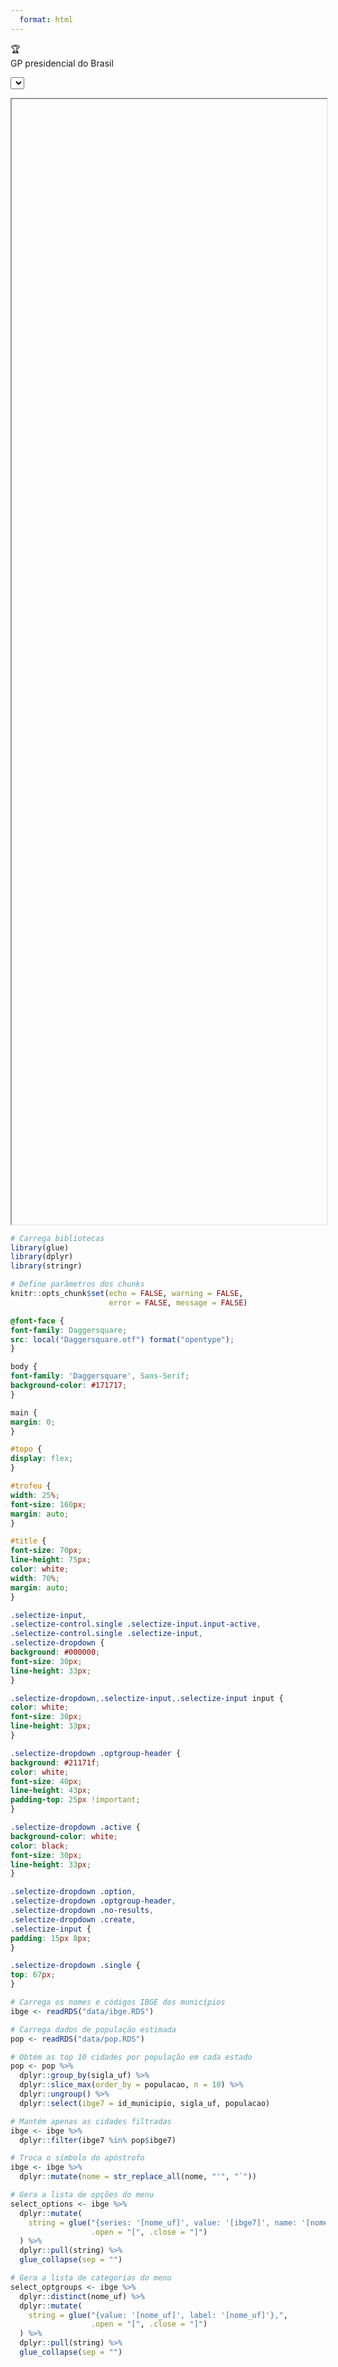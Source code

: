 ```yaml
---
  format: html
---
```


<!-- Conecta ao código do jQuery -->
<script src="https://cdnjs.cloudflare.com/ajax/libs/jquery/3.6.1/jquery.min.js" integrity="sha512-aVKKRRi/Q/YV+4mjoKBsE4x3H+BkegoM/em46NNlCqNTmUYADjBbeNefNxYV7giUp0VxICtqdrbqU7iVaeZNXA==" crossorigin="anonymous" referrerpolicy="no-referrer"></script>

<!-- Conecta ao código do selectize -->
<script src="https://cdnjs.cloudflare.com/ajax/libs/selectize.js/0.14.0/js/selectize.min.js" integrity="sha512-VReIIr1tJEzBye8Elk8Dw/B2dAUZFRfxnV2wbpJ0qOvk57xupH+bZRVHVngdV04WVrjaMeR1HfYlMLCiFENoKw==" crossorigin="anonymous" referrerpolicy="no-referrer"></script>

<!-- Conecta ao estilo do selectize -->
<link rel="stylesheet" href="https://cdnjs.cloudflare.com/ajax/libs/selectize.js/0.14.0/css/selectize.default.css" integrity="sha512-dk4mPvoLCkG2kNrEv9UMWs68wZm19gyGeL3aSxMMqFLyqd71M7ikh1pvWFk5VcAX4pfYbkEOSQTmCqCagDWu0Q==" crossorigin="anonymous" referrerpolicy="no-referrer" />

<!-- Insere título da página, menu-buscador e iframe com resultados -->
<div id='topo'>
<div id='trofeu'>🏆</div><div id='title'>GP presidencial do Brasil</div>
</div>
<select id="select-from-list"></select>

<div id="placeholder">
<iframe src="" id="trajetoria" width="100%" height="1800px"></iframe>
</div>

```r

# Carrega bibliotecas
library(glue)
library(dplyr)
library(stringr)

# Define parâmetros dos chunks
knitr::opts_chunk$set(echo = FALSE, warning = FALSE,
                      error = FALSE, message = FALSE)

```

```css

@font-face {
font-family: Daggersquare;
src: local("Daggersquare.otf") format("opentype");
}

body {
font-family: 'Daggersquare', Sans-Serif;
background-color: #171717;
}

main {
margin: 0;
}

#topo {
display: flex;
}

#trofeu {
width: 25%;
font-size: 160px;
margin: auto;
}

#title {
font-size: 70px;
line-height: 75px;
color: white;
width: 70%;
margin: auto;
}

.selectize-input,
.selectize-control.single .selectize-input.input-active,
.selectize-control.single .selectize-input,
.selectize-dropdown {
background: #000000;
font-size: 30px;
line-height: 33px;
}

.selectize-dropdown,.selectize-input,.selectize-input input {
color: white;
font-size: 30px;
line-height: 33px;
}

.selectize-dropdown .optgroup-header {
background: #21171f;
color: white;
font-size: 40px;
line-height: 43px;
padding-top: 25px !important;
}

.selectize-dropdown .active {
background-color: white;
color: black;
font-size: 30px;
line-height: 33px;
}

.selectize-dropdown .option,
.selectize-dropdown .optgroup-header,
.selectize-dropdown .no-results,
.selectize-dropdown .create,
.selectize-input {
padding: 15px 8px;
}

.selectize-dropdown .single {
top: 67px;
}

```

```r

# Carrega os nomes e códigos IBGE dos municípios
ibge <- readRDS("data/ibge.RDS")

# Carrega dados de população estimada
pop <- readRDS("data/pop.RDS")

# Obtém as top 10 cidades por população em cada estado
pop <- pop %>% 
  dplyr::group_by(sigla_uf) %>% 
  dplyr::slice_max(order_by = populacao, n = 10) %>% 
  dplyr::ungroup() %>% 
  dplyr::select(ibge7 = id_municipio, sigla_uf, populacao)

# Mantém apenas as cidades filtradas
ibge <- ibge %>% 
  dplyr::filter(ibge7 %in% pop$ibge7)

# Troca o símbolo do apóstrofo
ibge <- ibge %>% 
  dplyr::mutate(nome = str_replace_all(nome, "'", "`"))

# Gera a lista de opções do menu
select_options <- ibge %>% 
  dplyr::mutate(
    string = glue("{series: '[nome_uf]', value: '[ibge7]', name: '[nome]'},",
                  .open = "[", .close = "]")
  ) %>% 
  dplyr::pull(string) %>% 
  glue_collapse(sep = "")

# Gera a lista de categorias do menu
select_optgroups <- ibge %>% 
  dplyr::distinct(nome_uf) %>% 
  dplyr::mutate(
    string = glue("{value: '[nome_uf]', label: '[nome_uf]'},",
                  .open = "[", .close = "]")
  ) %>% 
  dplyr::pull(string) %>% 
  glue_collapse(sep = "")

```

<!-- Define a caixa de seleção da cidade com selectize.js -->
<script>

$(function () {
$('#select-from-list').selectize({
options: [
`r select_options`
],
optgroups: [
`r select_optgroups`
],
optgroupField: 'series',
labelField: 'name',
searchField: ['name'],
placeholder: 'Selecione uma cidade',
delimiter: ',',
onChange: function(value) {
var str1 = 'cidades_docs/';
var str2 = value;
var str3 = '.html';
var res = `${str1}${str2}${str3}`;
document.querySelector('#trajetoria').getAttributeNode('src').value = res;
}
});
});

</script>

